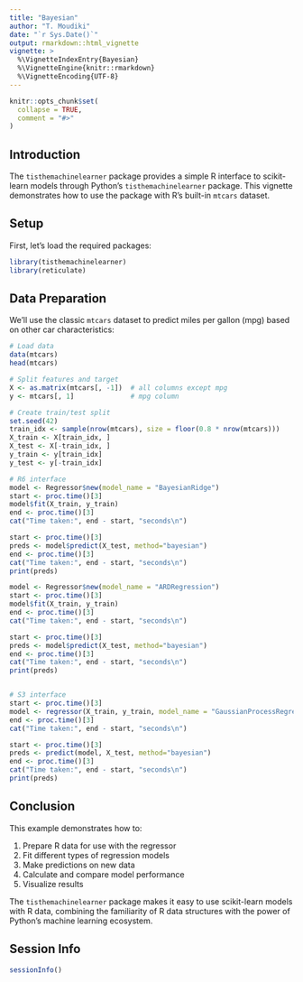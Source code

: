 ```yaml
---
title: "Bayesian"
author: "T. Moudiki"
date: "`r Sys.Date()`"
output: rmarkdown::html_vignette
vignette: >
  %\VignetteIndexEntry{Bayesian}
  %\VignetteEngine{knitr::rmarkdown}
  %\VignetteEncoding{UTF-8}
---
```


```r
knitr::opts_chunk$set(
  collapse = TRUE,
  comment = "#>"
)
```

## Introduction

The `tisthemachinelearner` package provides a simple R interface to scikit-learn models through Python's `tisthemachinelearner` package. This vignette demonstrates how to use the package with R's built-in `mtcars` dataset.

## Setup

First, let's load the required packages:

```r
library(tisthemachinelearner)
library(reticulate)
```

## Data Preparation

We'll use the classic `mtcars` dataset to predict miles per gallon (mpg) based on other car characteristics:

```r
# Load data
data(mtcars)
head(mtcars)

# Split features and target
X <- as.matrix(mtcars[, -1])  # all columns except mpg
y <- mtcars[, 1]              # mpg column

# Create train/test split
set.seed(42)
train_idx <- sample(nrow(mtcars), size = floor(0.8 * nrow(mtcars)))
X_train <- X[train_idx, ]
X_test <- X[-train_idx, ]
y_train <- y[train_idx]
y_test <- y[-train_idx]

# R6 interface
model <- Regressor$new(model_name = "BayesianRidge")
start <- proc.time()[3]
model$fit(X_train, y_train)
end <- proc.time()[3]
cat("Time taken:", end - start, "seconds\n")

start <- proc.time()[3]
preds <- model$predict(X_test, method="bayesian")
end <- proc.time()[3]
cat("Time taken:", end - start, "seconds\n")
print(preds)

model <- Regressor$new(model_name = "ARDRegression")
start <- proc.time()[3]
model$fit(X_train, y_train)
end <- proc.time()[3]
cat("Time taken:", end - start, "seconds\n")

start <- proc.time()[3]
preds <- model$predict(X_test, method="bayesian")
end <- proc.time()[3]
cat("Time taken:", end - start, "seconds\n")
print(preds)


# S3 interface
start <- proc.time()[3]
model <- regressor(X_train, y_train, model_name = "GaussianProcessRegressor")
end <- proc.time()[3]
cat("Time taken:", end - start, "seconds\n")

start <- proc.time()[3]
preds <- predict(model, X_test, method="bayesian")
end <- proc.time()[3]
cat("Time taken:", end - start, "seconds\n")
print(preds)
```

## Conclusion

This example demonstrates how to:

1. Prepare R data for use with the regressor
2. Fit different types of regression models
3. Make predictions on new data
4. Calculate and compare model performance
5. Visualize results

The `tisthemachinelearner` package makes it easy to use scikit-learn models with R data, combining the familiarity of R data structures with the power of Python's machine learning ecosystem.

## Session Info

```r
sessionInfo()
```
